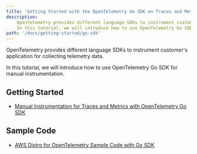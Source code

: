 ```yaml
---
title: 'Getting Started with the OpenTelemetry Go SDK on Traces and Metrics Instrumentation'
description:
    OpenTelemetry provides different language SDKs to instrument customer's application for collecting telemetry data.
    In this tutorial, we will introduce how to use OpenTelemetry Go SDK for manual instrumentation
path: '/docs/getting-started/go-sdk'
---
```



OpenTelemetry provides different language SDKs to instrument customer's application for collecting telemetry data.

In this tutorial, we will introduce how to use OpenTelemetry Go SDK for manual instrumentation.

<SectionSeparator />

## Getting Started

* [Manual Instrumentation for Traces and Metrics with OpenTelemetry Go SDK](/docs/getting-started/go-sdk/manual-instr)


## Sample Code

* [AWS Distro for OpenTelemetry Sample Code with Go SDK](https://github.com/aws-observability/aws-otel-community/tree/master/sample-apps/go-sample-app)
